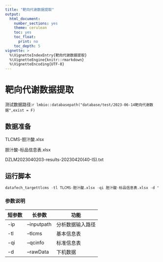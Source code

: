 ```yaml
---
title: "靶向代谢数据提取"
output:
  html_document: 
    number_sections: yes
    theme: cerulean
    toc: yes
    toc_float:
      print: no
    toc_depth: 5
vignette: >
  %\VignetteIndexEntry{靶向代谢数据提取}
  %\VignetteEngine{knitr::rmarkdown}
  %\VignetteEncoding{UTF-8}
---
```


# 靶向代谢数据提取

测试数据路径:`r lmbio::databasepath("database/test/2023-06-14靶向代谢数据",exist = F)`


## 数据准备

TLCMS-胆汁酸.xlsx

胆汁酸-标品信息表.xlsx

DZLM2023040203-results-20230420(40-IS).txt





## 运行脚本

```R
datafech_targettlcms -tl TLCMS-胆汁酸.xlsx -qi 胆汁酸-标品信息表.xlsx -d "DZLM2023040203-results-20230420(40-IS).txt"
```

### 参数说明

|短参数  |长参数 |功能 |
| ------- | ----- | ---- |
| -ip | --inputpath | 分析数据输入路径 |
| -tl | --tlcms| 基本信息表 |
| -qi | --qcinfo | 标准信息表 |
| -d | --rawData | 下机数据 |



<div class="tocify-extend-page" data-unique="tocify-extend-page" style="height: 0;"></div>